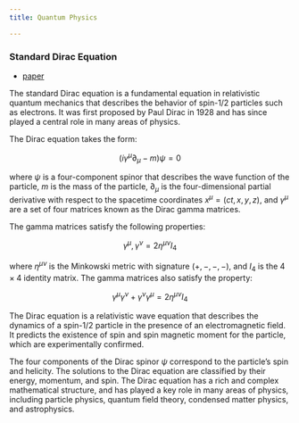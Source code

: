 ```yaml
--- 
title: Quantum Physics

---
```


### Standard Dirac Equation

- [paper](https://www.researchgate.net/publication/340664785_THE_DIRAC_EQUATION_AND_ITS_INTERPRETATIONS)

The standard Dirac equation is a fundamental equation in relativistic quantum mechanics that describes the behavior of spin-1/2 particles such as electrons. It was first proposed by Paul Dirac in 1928 and has since played a central role in many areas of physics.

The Dirac equation takes the form:

$$(i\gamma^\mu\partial_\mu - m)\psi = 0$$

where $\psi$ is a four-component spinor that describes the wave function of the particle, $m$ is the mass of the particle, $\partial_\mu$ is the four-dimensional partial derivative with respect to the spacetime coordinates $x^\mu = (ct,x,y,z)$, and $\gamma^\mu$ are a set of four matrices known as the Dirac gamma matrices.

The gamma matrices satisfy the following properties:

$${\gamma^\mu,\gamma^\nu} = 2\eta^{\mu\nu}I_4$$

where $\eta^{\mu\nu}$ is the Minkowski metric with signature $(+,-,-,-)$, and $I_4$ is the $4\times 4$ identity matrix. The gamma matrices also satisfy the property:

$$\gamma^\mu\gamma^\nu + \gamma^\nu\gamma^\mu = 2\eta^{\mu\nu}I_4$$

The Dirac equation is a relativistic wave equation that describes the dynamics of a spin-1/2 particle in the presence of an electromagnetic field. It predicts the existence of spin and spin magnetic moment for the particle, which are experimentally confirmed.

The four components of the Dirac spinor $\psi$ correspond to the particle's spin and helicity. The solutions to the Dirac equation are classified by their energy, momentum, and spin. The Dirac equation has a rich and complex mathematical structure, and has played a key role in many areas of physics, including particle physics, quantum field theory, condensed matter physics, and astrophysics.